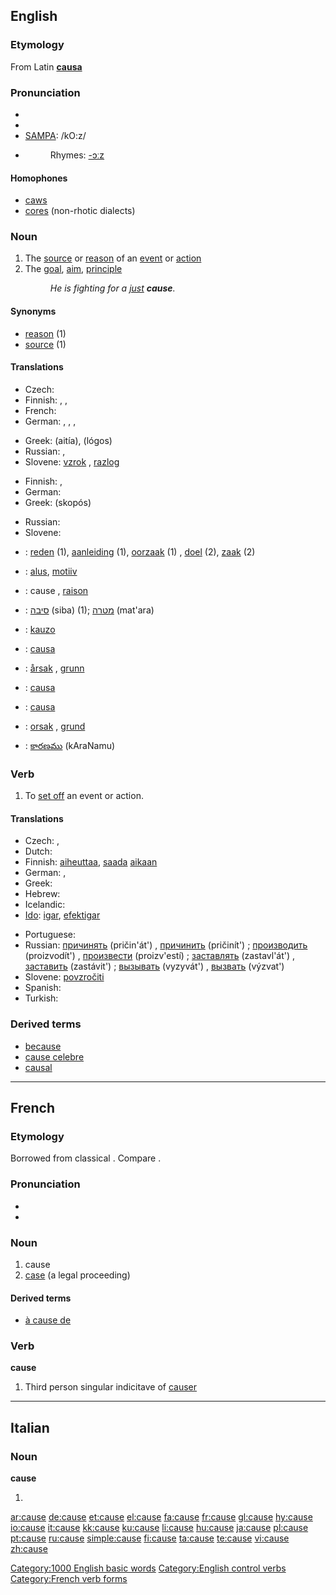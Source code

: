 {{see|'cause|causé}}
==English==
{{rank|truth|turn|hold|417|cause|close|England|sense}}

===Etymology===
From Latin '''[[causa]]'''

===Pronunciation===
* {{enPR|kôz}}
* {{IPA|/kɔːz/}}
* [[w:SAMPA|SAMPA]]: /kO:z/
* {{audio|en-us-cause.ogg|Audio (US)}}
*: Rhymes: [[Rhymes:English:-ɔːz|-ɔːz]]

====Homophones====
* [[caws]]
* [[cores]] (non-rhotic dialects)

===Noun===
{{en-noun}}

# The [[source]] or [[reason]] of an [[event]] or [[action]]
# The [[goal]], [[aim]], [[principle]]
#: ''He is fighting for a [[just]] '''cause'''.''

====Synonyms====
* [[reason]] (1)
* [[source]] (1)

====Translations====
{{trans-top|Source or reason of an event or action}}
* Czech: {{t-|cs|příčina|f}}
* Finnish: {{t+|fi|syy}}, {{t+|fi|juuri}}, {{t+|fi|lähde}}
* French: {{t+|fr|cause|f}}
* German: {{t+|de|Ursache|f}}, {{t+|de|Anlass|m}}, {{t+|de|Grund|m}},
{{trans-mid}}
* Greek: {{t+|el|αιτία|f|sc=Grek}} (aitía), {{t+|el|λόγος|m|sc=Grek}} (lógos)
* Russian: {{t+|ru|причина|f|tr=pričína|sc=Cyrl}}, {{t+|ru|основание|n|tr=osnovánije|sc=Cyrl}}
* Slovene: [[vzrok]] {{m}}, [[razlog]] {{m}}
{{trans-bottom}}

{{trans-top|Goal, aim, principle}}
* Finnish: {{t+|fi|syy}}, {{t+|fi|tarkoitus}}
* German: {{t+|de|Sache|f}}
* Greek: {{t+|el|σκοπός|m|sc=Grek}} (skopós)
{{trans-mid}}
* Russian: {{t+|ru|дело|n|tr=d'élo|sc=Cyrl}}
* Slovene: {{t+|sl|stvar|f}}
{{trans-bottom}}

{{checktrans-top}}
* {{ttbc|Dutch}}: [[reden]] (1){{f}}, [[aanleiding]] (1){{f}}, [[oorzaak]] (1) {{f}}, [[doel]] (2), [[zaak]] (2)
* {{ttbc|Estonian}}: [[alus#Estonian|alus]], [[motiiv]]
* {{ttbc|French}}: cause {{f}}, [[raison]] {{f}}
* {{ttbc|Hebrew}}: [[סיבה]] (siba) {{f}} (1); [[מטרה]] (mat'ara) {{f}}
* {{ttbc|Ido}}: [[kauzo]]
* {{ttbc|Italian}}: [[causa]] {{f}}
{{trans-mid}}
* {{ttbc|Norwegian}}: [[årsak]] {{m}}, [[grunn]] {{m}}
* {{ttbc|Portuguese}}: [[causa]] {{f}}
* {{ttbc|Spanish}}: [[causa]]
* {{ttbc|Swedish}}: [[orsak]] {{c}}, [[grund]] {{c}}
* {{ttbc|Telugu}}: [[కారణము]] (kAraNamu)
{{trans-bottom}}

===Verb===
{{en-verb|caus|ing}}

# To [[set off]] an event or action.

====Translations====
{{trans-top|to set off an event or action}}
* Czech: {{t-|cs|způsobit}}, {{t-|cs|zapříčinit}}
* Dutch: {{t+|nl|veroorzaken}}
* Finnish: [[aiheuttaa]], [[saada]] [[aika|aikaan]]
* German: {{t+|de|verursachen}}, {{t+|de|auslösen}}
* Greek: {{t+|el|προκαλώ|tr=prokalo|sc=Grek}}
* Hebrew: {{t-|he|לגרום|tr=ligrom|sc=Hebr}}
* Icelandic: {{t+|is|valda}}
* [[Ido]]: [[igar]], [[efektigar]]
{{trans-mid}}
* Portuguese: {{t+|pt|causar}}
* Russian: [[причинять]] (pričin'át') {{impf}}, [[причинить]] (pričinít') {{pf}}; [[производить]] (proizvodít') {{impf}}, [[произвести]] (proizv'estí) {{pf}}; [[заставлять]] (zastavl'át') {{impf}}, [[заставить]] (zastávit') {{pf}}; [[вызывать]] (vyzyvát') {{impf}}, [[вызвать]] (výzvat') {{pf}}
* Slovene: [[povzročiti]]
* Spanish: {{t-|es|causar}}
* Turkish: {{t-|tr|uğratmak}}
{{trans-bottom}}

===Derived terms===
* [[because]]
* [[cause celebre]]
* [[causal]]

[[Category:1000 English basic words]]
[[Category:English control verbs]]

----

==French==
===Etymology===
Borrowed from classical {{etyl|la|fr}} {{term|causa}}.  Compare {{term|chose|lang=fr}}.

===Pronunciation===
*{{IPA|/koz/|lang=fr}}
* {{audio|Fr-cause.ogg|audio}}

===Noun===
{{fr-noun|f}}

# cause
# [[case]] (a legal proceeding)

====Derived terms====
* [[à cause de]]

===Verb===
'''cause'''

# Third person singular indicitave of [[causer]]

[[Category:French verb forms]]

----

==Italian==

===Noun===
'''cause''' {{f}}

# {{plural of|causa|lang=Italian}}

[[ar:cause]]
[[de:cause]]
[[et:cause]]
[[el:cause]]
[[fa:cause]]
[[fr:cause]]
[[gl:cause]]
[[hy:cause]]
[[io:cause]]
[[it:cause]]
[[kk:cause]]
[[ku:cause]]
[[li:cause]]
[[hu:cause]]
[[ja:cause]]
[[pl:cause]]
[[pt:cause]]
[[ru:cause]]
[[simple:cause]]
[[fi:cause]]
[[ta:cause]]
[[te:cause]]
[[vi:cause]]
[[zh:cause]]